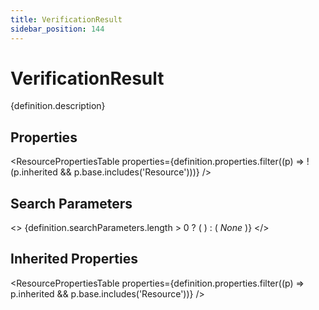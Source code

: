 ```yaml
---
title: VerificationResult
sidebar_position: 144
---
```



# VerificationResult

<p>{definition.description}</p>

## Properties

<ResourcePropertiesTable properties={definition.properties.filter((p) => !(p.inherited && p.base.includes('Resource')))} />

## Search Parameters

<>
  {definition.searchParameters.length > 0 ? (
    <SearchParamsTable searchParams={definition.searchParameters} />
  ) : (
    <em>None</em>
  )}
</>

## Inherited Properties

<ResourcePropertiesTable properties={definition.properties.filter((p) => p.inherited && p.base.includes('Resource'))} />


